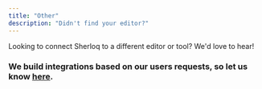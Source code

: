 ```yaml
---
title: "Other"
description: "Didn't find your editor?"
---
```


Looking to connect Sherloq to a different editor or tool? We'd love to hear!&#x20;

### We build integrations based on our users requests, so let us know [here](https://www.sherloqdata.io/other-editor).